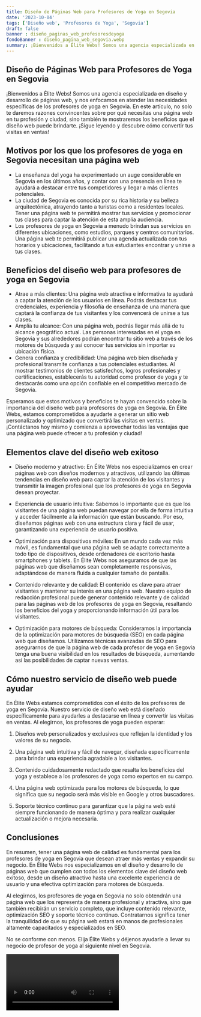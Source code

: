 ```yaml
---
title: Diseño de Páginas Web para Profesores de Yoga en Segovia
date: '2023-10-04'
tags: ['Diseño web', 'Profesores de Yoga', 'Segovia']
draft: false
banner : diseño_paginas_web_profesoresdeyoga
fondoBanner : diseño_pagina_web_segovia.webp
summary: ¡Bienvenidos a Élite Webs! Somos una agencia especializada en diseño y desarrollo de páginas web, y nos enfocamos en atender las necesidades específicas de los profesores de yoga en Segovia. En este artículo, no solo te daremos razones convincentes sobre por qué necesitas una página web en tu profesión y ciudad, sino también te mostraremos los beneficios que el diseño web puede brindarte. ¡Sigue leyendo y descubre cómo convertir tus visitas en ventas!
---
```


## Diseño de Páginas Web para Profesores de Yoga en Segovia

¡Bienvenidos a Élite Webs! Somos una agencia especializada en diseño y desarrollo de páginas web, y nos enfocamos en atender las necesidades específicas de los profesores de yoga en Segovia. En este artículo, no solo te daremos razones convincentes sobre por qué necesitas una página web en tu profesión y ciudad, sino también te mostraremos los beneficios que el diseño web puede brindarte. ¡Sigue leyendo y descubre cómo convertir tus visitas en ventas!

## Motivos por los que los profesores de yoga en Segovia necesitan una página web
- La enseñanza del yoga ha experimentado un auge considerable en Segovia en los últimos años, y contar con una presencia en línea te ayudará a destacar entre tus competidores y llegar a más clientes potenciales.
- La ciudad de Segovia es conocida por su rica historia y su belleza arquitectónica, atrayendo tanto a turistas como a residentes locales. Tener una página web te permitirá mostrar tus servicios y promocionar tus clases para captar la atención de esta amplia audiencia.
- Los profesores de yoga en Segovia a menudo brindan sus servicios en diferentes ubicaciones, como estudios, parques y centros comunitarios. Una página web te permitirá publicar una agenda actualizada con tus horarios y ubicaciones, facilitando a tus estudiantes encontrar y unirse a tus clases.

## Beneficios del diseño web para profesores de yoga en Segovia
- Atrae a más clientes: Una página web atractiva e informativa te ayudará a captar la atención de los usuarios en línea. Podrás destacar tus credenciales, experiencia y filosofía de enseñanza de una manera que captará la confianza de tus visitantes y los convencerá de unirse a tus clases.
- Amplía tu alcance: Con una página web, podrás llegar más allá de tu alcance geográfico actual. Las personas interesadas en el yoga en Segovia y sus alrededores podrán encontrar tu sitio web a través de los motores de búsqueda y así conocer tus servicios sin importar su ubicación física.
- Genera confianza y credibilidad: Una página web bien diseñada y profesional transmite confianza a tus potenciales estudiantes. Al mostrar testimonios de clientes satisfechos, logros profesionales y certificaciones, establecerás tu autoridad como profesor de yoga y te destacarás como una opción confiable en el competitivo mercado de Segovia.

Esperamos que estos motivos y beneficios te hayan convencido sobre la importancia del diseño web para profesores de yoga en Segovia. En Élite Webs, estamos comprometidos a ayudarte a generar un sitio web personalizado y optimizado que convertirá las visitas en ventas. ¡Contáctanos hoy mismo y comienza a aprovechar todas las ventajas que una página web puede ofrecer a tu profesión y ciudad!

<GifSeo />

<Cta />

## Elementos clave del diseño web exitoso

- Diseño moderno y atractivo: En Élite Webs nos especializamos en crear páginas web con diseños modernos y atractivos, utilizando las últimas tendencias en diseño web para captar la atención de los visitantes y transmitir la imagen profesional que los profesores de yoga en Segovia desean proyectar.

- Experiencia de usuario intuitiva: Sabemos lo importante que es que los visitantes de una página web puedan navegar por ella de forma intuitiva y acceder fácilmente a la información que están buscando. Por eso, diseñamos páginas web con una estructura clara y fácil de usar, garantizando una experiencia de usuario positiva.

- Optimización para dispositivos móviles: En un mundo cada vez más móvil, es fundamental que una página web se adapte correctamente a todo tipo de dispositivos, desde ordenadores de escritorio hasta smartphones y tablets. En Élite Webs nos aseguramos de que las páginas web que diseñamos sean completamente responsivas, adaptándose de manera fluida a cualquier tamaño de pantalla.

- Contenido relevante y de calidad: El contenido es clave para atraer visitantes y mantener su interés en una página web. Nuestro equipo de redacción profesional puede generar contenido relevante y de calidad para las páginas web de los profesores de yoga en Segovia, resaltando los beneficios del yoga y proporcionando información útil para los visitantes.

- Optimización para motores de búsqueda: Consideramos la importancia de la optimización para motores de búsqueda (SEO) en cada página web que diseñamos. Utilizamos técnicas avanzadas de SEO para asegurarnos de que la página web de cada profesor de yoga en Segovia tenga una buena visibilidad en los resultados de búsqueda, aumentando así las posibilidades de captar nuevas ventas.

## Cómo nuestro servicio de diseño web puede ayudar

En Élite Webs estamos comprometidos con el éxito de los profesores de yoga en Segovia. Nuestro servicio de diseño web está diseñado específicamente para ayudarles a destacarse en línea y convertir las visitas en ventas. Al elegirnos, los profesores de yoga pueden esperar:

1. Diseños web personalizados y exclusivos que reflejan la identidad y los valores de su negocio.

2. Una página web intuitiva y fácil de navegar, diseñada específicamente para brindar una experiencia agradable a los visitantes.

3. Contenido cuidadosamente redactado que resalta los beneficios del yoga y establece a los profesores de yoga como expertos en su campo.

4. Una página web optimizada para los motores de búsqueda, lo que significa que su negocio será más visible en Google y otros buscadores.

5. Soporte técnico continuo para garantizar que la página web esté siempre funcionando de manera óptima y para realizar cualquier actualización o mejora necesaria.

## Conclusiones

En resumen, tener una página web de calidad es fundamental para los profesores de yoga en Segovia que desean atraer más ventas y expandir su negocio. En Élite Webs nos especializamos en el diseño y desarrollo de páginas web que cumplen con todos los elementos clave del diseño web exitoso, desde un diseño atractivo hasta una excelente experiencia de usuario y una efectiva optimización para motores de búsqueda.

Al elegirnos, los profesores de yoga en Segovia no solo obtendrán una página web que los representa de manera profesional y atractiva, sino que también recibirán un servicio completo, que incluye contenido relevante, optimización SEO y soporte técnico continuo. Contratarnos significa tener la tranquilidad de que su página web estará en manos de profesionales altamente capacitados y especializados en SEO.

No se conforme con menos. Elija Élite Webs y déjenos ayudarle a llevar su negocio de profesor de yoga al siguiente nivel en Segovia.

<Video />

<CtaBot job='Profesores de Yoga' city='Segovia'/>

<Gmaps query='Segovia+españa+maps' />
